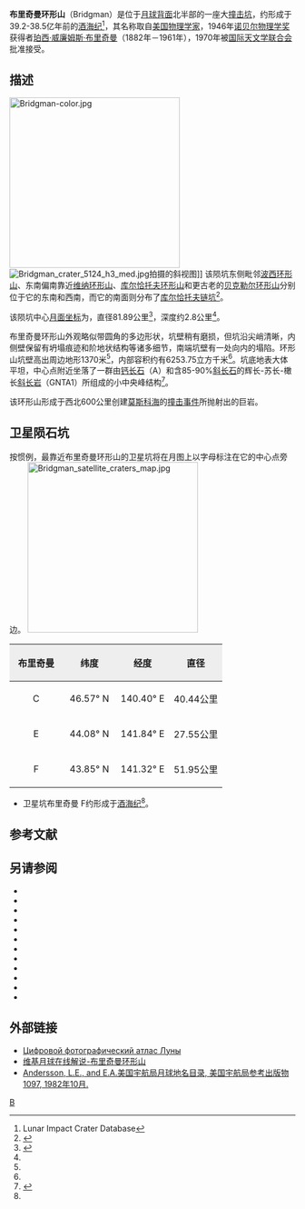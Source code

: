 {{lunar crater data|
 image=Normal bridgman-large.jpg|
 caption=[[克莱门汀号|克莱门汀号]]拍摄的图像|
 latitude=43.39|
 N_or_S=N|
 longitude=136.98|
 E_or_W=E|
 diameter=81.89公里|
 depth=2.8公里|
 colong=223|
 eponym=[[珀西·布里奇曼|珀西·威·布里奇曼]]}}
'''布里奇曼环形山'''（Bridgman）是位于[[月球背面|月球背面]]北半部的一座大[[撞击坑|撞击坑]]，约形成于39.2-38.5亿年前的[[酒海纪|酒海纪]]<ref name=LICD>Lunar Impact Crater Database</ref>，其名称取自[[美国|美国]][[物理学家|物理学家]]，1946年[[诺贝尔物理学奖|诺贝尔物理学奖]]获得者[[珀西·布里奇曼|珀西·威廉姆斯·布里奇曼]]（1882年－1961年），1970年被[[国际天文学联合会|国际天文学联合会]]批准接受。

==描述== 
[[File:Bridgman-color.jpg|300px]] 
[[File:Bridgman_crater_5124_h3_med.jpg|thumb]]拍摄的斜视图]]
该陨坑东侧毗邻[[波西环形山|波西环形山]]、东南偏南靠近[[维纳环形山|维纳环形山]]、[[库尔恰托夫环形山|库尔恰托夫环形山]]和更古老的[[贝克勒尔环形山|贝克勒尔环形山]]分别位于它的东南和西南，而它的南面则分布了[[库尔恰托夫环形山|库尔恰托夫链坑]]<ref>{{Cite web |url=http://planetarynames.wr.usgs.gov/images/Lunar/lac_31_lo.pdf |title=Crater Bridgman on the map LAC-31. |accessdate=2016-11-27 |archive-date=2013-02-20 |archive-url=https://web.archive.org/web/20130220163221/http://planetarynames.wr.usgs.gov/images/Lunar/lac_31_lo.pdf |dead-url=no }}</ref>。

该陨坑中心[[月面坐标|月面坐标]]为{{Coord|43.39|N|136.98|E|globe:Moon|nogoogle=1|noosm=1}}，直径81.89公里<ref name="IAU">{{Cite web |url=http://planetarynames.wr.usgs.gov/Feature/880 |title=Directory of the International Astronomical Union |accessdate=2016-11-27 |archive-date=2017-10-01 |archive-url=https://web.archive.org/web/20171001213241/https://planetarynames.wr.usgs.gov/Feature/880 |dead-url=no }}</ref>，深度约2.8公里<ref name="LICD"/>。

布里奇曼环形山外观略似带圆角的多边形状，坑壁稍有磨损，但坑沿尖峭清晰，内侧壁保留有坍塌痕迹和阶地状结构等诸多细节，南端坑壁有一处向内的塌陷。环形山坑壁高出周边地形1370米<ref name="LICD"/>，内部容积约有6253.75立方千米<ref name="LICD"/>。坑底地表大体平坦，中心点附近坐落了一群由[[钙长石|钙长石]]（A）和含85-90%[[斜长石|斜长石]]的辉长-苏长-橄长[[斜长岩|斜长岩]]（GNTA1）所组成的小中央峰结构<ref name="WIKI">{{Cite web |url=http://the-moon.wikispaces.com/Bridgman |title=Description Crater online The Moon-Wiki |accessdate=2016-11-27 |archive-date=2018-05-06 |archive-url=https://web.archive.org/web/20180506200948/http://the-moon.wikispaces.com/Bridgman |dead-url=no }}</ref>。

该环形山形成于西北600公里创建[[莫斯科海|莫斯科海]]的[[撞击事件|撞击事件]]所抛射出的巨岩。

==卫星陨石坑==
按惯例，最靠近布里奇曼环形山的卫星坑将在月图上以字母标注在它的中心点旁边。
[[File:Bridgman_satellite_craters_map.jpg|300px]]

{| class="wikitable"
!width="25%" style="background:#eeeeee;" |布里奇曼 
!width="25%" style="background:#eeeeee;" |纬度
!width="25%" style="background:#eeeeee;" |经度
!width="25%" style="background:#eeeeee;" |直径
|-
|align="center"|C
|align="center"|46.57° N
|align="center"|140.40° E
|align="center"|40.44公里
|-
|align="center"|E
|align="center"|44.08° N
|align="center"|141.84° E
|align="center"|27.55公里
|-
|align="center"|F
|align="center"|43.85° N
|align="center"|141.32° E
|align="center"|51.95公里
|}{{clear}}
* 卫星坑布里奇曼 F约形成于[[酒海纪|酒海纪]]<ref name="LICD"/>。
==参考文献==
{{reflist}}
==另请参阅==
{{refbegin}}
* {{cite book
  | last1 = Andersson
  | first1 = L. E.
  | last2 = Whitaker
  | first2 = E. A.
  | authorlink2 = Ewen Whitaker
  | date = 1982
  | title = [[NASA|NASA]] Catalogue of Lunar Nomenclature
  | publisher = NASA RP-1097
  | ref = harv
  }}
* {{cite web
  | last = Blue
  | first = Jennifer
  | date = July 25, 2007
  | title = Gazetteer of Planetary Nomenclature
  | publisher = [[United_States_Geological_Survey|USGS]]
  | url = http://planetarynames.wr.usgs.gov/
  | accessdate = 2007-08-05
  | ref = harv
  | archive-date = 2018-12-25
  | archive-url = https://web.archive.org/web/20181225170157/https://planetarynames.wr.usgs.gov/
  | dead-url = no
  }}
* {{cite book
  | last1 = Bussey
  | first1 = B.
  | authorlink1 = Ben Bussey
  | last2 = Spudis
  | first2 = P.
  | authorlink2 = Paul Spudis
  | date = 2004
  | title = The Clementine Atlas of the Moon
  | publisher = Cambridge University Press
  | location = New York
  | isbn = 978-0-521-81528-4
  | ref = harv
  }}
* {{cite book
  | last1 = Cocks
  | first1 = Elijah E.
  | last2 = Cocks
  | first2 = Josiah C.
  | date = 1995
  | title = Who's Who on the Moon: A Biographical Dictionary of Lunar Nomenclature
  | url = https://archive.org/details/isbn_9780936389271
  | publisher = Tudor Publishers
  | isbn = 978-0-936389-27-1
  | ref = harv
  }}
* {{cite web
  | last = McDowell
  | first = Jonathan
  | date = July 15, 2007
  | url = http://host.planet4589.org/astro/lunar/
  | title = Lunar Nomenclature
  | publisher = Jonathan's Space Report
  | accessdate = 2007-10-24
  | ref = harv
  | archive-date = 2018-12-25
  | archive-url = https://web.archive.org/web/20181225170156/http://host.planet4589.org/astro/lunar/
  | dead-url = no
  }}
* {{cite journal| last1 = Menzel| first1 = D. H.| last2 = Minnaert| first2 = M.| last3 = Levin| first3 = B.| last4 = Dollfus| first4 = A.| last5 = Bell| first5 = B.| title = Report on Lunar Nomenclature by the Working Group of Commission 17 of the IAU| doi = 10.1007/BF00171763| journal = Space Science Reviews| volume = 12| issue = 2| pages = 136–186| date = 1971| bibcode = 1971SSRv...12..136M| ref = harv}}
* {{cite book
  | first = Patrick
  | last = Moore
  | authorlink = Patrick Moore
  | date = 2001
  | title = On the Moon
  | url = https://archive.org/details/patrickmooreonmo00patr
  | publisher = Sterling Publishing Co.
  | isbn = 978-0-304-35469-6
  | ref = harv
  }}
* {{cite book
  | first = Fred W.
  | last = Price
  | date = 1988
  | title = The Moon Observer's Handbook
  | publisher = Cambridge University Press
  | isbn = 978-0-521-33500-3
  | ref = harv
  }}
* {{cite book
  | last = Rükl
  | first = Antonín
  | authorlink = Antonín Rükl
  | date = 1990
  | title = Atlas of the Moon
  | publisher = Kalmbach Books
  | isbn = 978-0-913135-17-4
  | ref = harv
  }}
* {{cite book
  | last = Webb
  | first = Rev. T. W.
  | authorlink = Thomas William Webb
  | date = 1962
  | title = Celestial Objects for Common Telescopes
  | url = https://archive.org/details/celestialobjects00webb
  | edition = 6th revised
  | publisher = Dover
  | isbn = 978-0-486-20917-3
  | ref = harv
  }}
* {{cite book
  | first = Ewen A.
  | last = Whitaker
  | authorlink = Ewen Whitaker
  | date = 1999
  | title = Mapping and Naming the Moon
  | publisher = Cambridge University Press
  | isbn = 978-0-521-62248-6
  | ref = harv
  }}
* {{cite book
  | first = Peter T.
  | last = Wlasuk
  | date = 2000
  | title = Observing the Moon
  | publisher = Springer
  | isbn = 978-1-85233-193-1
  | ref = harv
 }}
{{refend}}

==外部链接==
* [http://www.lpi.usra.edu/resources/lunar_orbiter/bin/srch_nam.shtml?Bridgman%7C0 Цифровой фотографический атлас Луны] {{Wayback|url=http://www.lpi.usra.edu/resources/lunar_orbiter/bin/srch_nam.shtml?Bridgman%7C0 |date=20160303202311 }}
* [http://the-moon.wikispaces.com/Bridgman 维基月球在线解说-布里奇曼环形山] {{Wayback|url=http://the-moon.wikispaces.com/Bridgman |date=20180506200948 }}
* [http://planet4589.org/astro/lunar/RP-1097.pdf Andersson, L.E., and E.A.美国宇航局月球地名目录, 美国宇航局参考出版物1097, 1982年10月.] {{Wayback|url=http://planet4589.org/astro/lunar/RP-1097.pdf |date=20141006125838 }}

[[Category:月球环形山|B]]
{{月球环形山 (A-B)}}